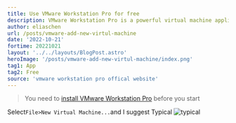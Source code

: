 ```yaml
---
title: Use VMware Workstation Pro for free
description: VMware Workstation Pro is a powerful virtual machine application on Windows and Linux platform
author: eliaschen
url: /posts/vmware-add-new-virtul-machine
date: '2022-10-21'
fortime: 20221021
layout: '../../layouts/BlogPost.astro'
heroImage: '/posts/vmware-add-new-virtul-machine/index.png'
tag1: App
tag2: Free
source: 'vmware workstation pro offical website'
---
```

> You need to [install VMware Workstation Pro](/posts/use-vmware-workstation-for-free) before you start

Select`File>New Virtual Machine...`and I suggest Typical
![typical](/posts/vmware-add-new-virtul-machine/step1.png)